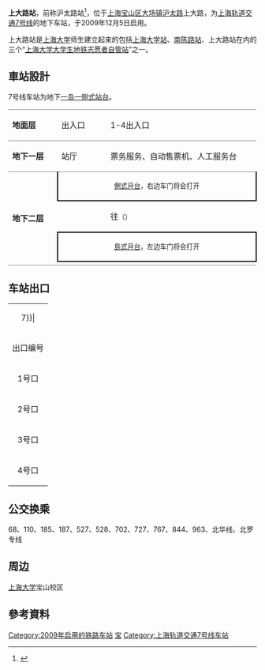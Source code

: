 {{noteTA 
|G1 =Railway}}
{{Infobox station
|name = 上大路
|eng_name = Shangda Road
|symbol_right =
|linecolour = {{上海地铁颜色|7|yes}}
|image = Shangda Road Station Line7 Shanghai Metro.JPG
|caption = 上大路站站台
|other_name = 
|country = {{PRC}}
|borough = [[上海市|上海市]][[宝山区_(上海市)|宝山区]][[大场镇_(上海市)|大场镇]]
|address = [[沪太路|沪太路]]与[[上大路|上大路]]交叉口北侧
|coordinates = {{coord|31|18|55|N|121|24|14|E|type:railwaystation}}
|elevation = 
|owned = [[上海申通地铁集团|上海申通地铁集团]]
|operator = [[上海地铁|上海地铁]]
|lines = {{上海地铁线路名|7|SL}}
|distance = 
|platform = 1個[[島式月台|島式月台]]+1個[[側式月台|側式月台]]
|tracks = 2条
|bus_routes = 
|bus_stands = 
|connections = 
|structure = 地下车站
|hall = 地下站厅
|depth = 
|levels = 
|interchange = 
|exits = 4个
|architect = 
|architectural_style = 
|colour = 
|type = 
|status = 运营中
|code = 
|classification = 
|website = 
|built = 
|opened = {{Start date|2009|12|5|df=y}}
|pass_year = 
|passengers = 
|pass_system = 
|pass_rank = 
|mpassengers = 
|trains = 
|station_hours = 
|hours = 
|first = 往{{上海地铁起讫站|7|L}}：6:26<br/>往{{上海地铁起讫站|7|R}}：5:36
|last = 往{{上海地铁起讫站|7|L}}：23:26<br/>往{{上海地铁起讫站|7|R}}：22:36
|adjacent = {{adjacent stations|system=上海地铁|line=7|left=南陈路|right=场中路}}
}}
'''上大路站'''，前称沪太路站<ref>{{Cite web |url=http://news.sohu.com/20070425/n249678955.shtml |title=7号线宝山段隧道开始掘进 |access-date=2008-12-07 |archive-date=2020-12-01 |archive-url=https://web.archive.org/web/20201201090716/http://news.sohu.com/20070425/n249678955.shtml |dead-url=no }}</ref>，位于[[上海|上海]][[宝山区_(上海市)|宝山区]][[大场镇_(上海市)|大场镇]][[沪太路|沪太路]]上大路，为[[上海轨道交通7号线|上海轨道交通7号线]]的地下车站，于2009年12月5日启用。

上大路站是[[上海大学|上海大学]]师生建立起来的包括[[上海大学站|上海大学站]]、[[南陈路站|南陈路站]]、上大路站在内的三个“[[上海大学大学生地铁志愿者自管站|上海大学大学生地铁志愿者自管站]]”之一。

==車站設計==
7号线车站为地下[[混合式月台|一岛一侧式站台]]。
{|cellspacing=0 cellpadding=3
|style="border-top:solid 1px gray;border-bottom:solid 1px gray;" width=100|'''地面层'''
|style="border-top:solid 1px gray;border-bottom:solid 1px gray;" width=100|出入口
|style="border-top:solid 1px gray;border-bottom:solid 1px gray;" width=350|1-4出入口
|-
|style="border-bottom:solid 1px gray;"|'''地下一层'''
|style="border-bottom:solid 1px gray;"|站厅
|style="border-bottom:solid 1px gray;"|票务服务、自动售票机、人工服务台
|-
|style="border-bottom:solid 1px gray;" rowspan=4|'''地下二层'''
|style="border-right:solid 2px black;border-left:solid 2px black;border-bottom:solid 2px black;" colspan=2|<center><small>[[側式月台|側式月台]]，右边车门将会打开</small></center>
|-
|{{arrow|L}}
|{{上海地铁线路名|7}}往{{站|美兰湖}}<small>（{{站|南陈路}}）</small>
|-
|style="border-right:solid 2px black;border-left:solid 2px black;border-top:solid 2px black;border-bottom:solid 2px black;" colspan=2|<center><small>[[島式月台|島式月台]]，左边车门将会打开</small></center>
|-
|style="border-bottom:solid 1px gray;"|
|style="border-bottom:solid 1px gray;"|{{split text|{{上海地铁线路名|7}}往{{站|花木路}}<small>（{{站|场中路}}）</small>|{{arrow|R}}}}
|}

==车站出口==
{| class="wikitable"
|colspan=4 align="center" bgcolor={{上海地铁颜色|7}}|
|-
! 出口编号 !! 建议前往目的地 !! 照片
|-
| 1号口 || 沪太路东侧，2号口北 || 
|-
| 2号口 || 沪太路东侧，上大路北 || 
|-
| 3号口 || 沪太路西侧，上大路北 || 
|-
| 4号口 || 沪太路西侧，3号口北 ||
|}

==公交换乘==
68、110、185、187、527、528、702、727、767、844、963、北华线、北罗专线

==周边==
[[上海大学|上海大学]]宝山校区

== 參考資料 ==
{{Reflist}}

{{commonscat|Shangda Road Station}}
{{上海轨道交通7号线车站}}

[[Category:2009年启用的铁路车站|Category:2009年启用的铁路车站]]
[[Category:以街道命名的上海軌道交通車站|宝]]
[[Category:上海轨道交通7号线车站|Category:上海轨道交通7号线车站]]